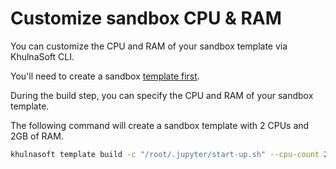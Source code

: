 # Customize sandbox CPU & RAM
You can customize the CPU and RAM of your sandbox template via KhulnaSoft CLI.

You'll need to create a sandbox [template first](/docs/sandbox-template).

During the build step, you can specify the CPU and RAM of your sandbox template.

The following command will create a sandbox template with 2 CPUs and 2GB of RAM.
<CodeGroup isTerminalCommand>
```bash
khulnasoft template build -c "/root/.jupyter/start-up.sh" --cpu-count 2 --memory-mb 2048
```
</CodeGroup>
